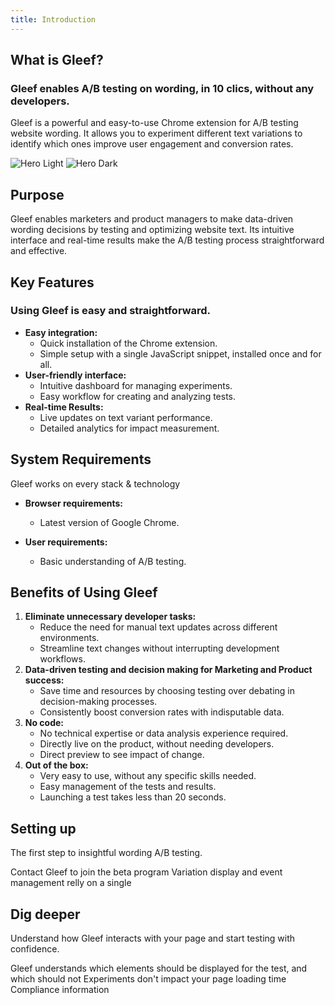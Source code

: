 ```yaml
---
title: Introduction
---
```


## What is Gleef?
### Gleef enables A/B testing on wording, in 10 clics, without any developers.

Gleef is a powerful and easy-to-use Chrome extension for A/B testing website wording. It allows you to experiment different text variations to identify which ones improve user engagement and conversion rates.

<img
    className="block dark:hidden"
    src="/images/hero-light.svg"
    alt="Hero Light"
/>
<img
    className="hidden dark:block"
    src="/images/hero-dark.svg"
    alt="Hero Dark"
/>

## Purpose

Gleef enables marketers and product managers to make data-driven wording decisions by testing and optimizing website text.
Its intuitive interface and real-time results make the A/B testing process straightforward and effective.

## Key Features
### Using Gleef is easy and straightforward.
- **Easy integration:**
    - Quick installation of the Chrome extension.
    - Simple setup with a single JavaScript snippet, installed once and for all.
- **User-friendly interface:**
    - Intuitive dashboard for managing experiments.
	- Easy workflow for creating and analyzing tests.
- **Real-time Results:**
	- Live updates on text variant performance.
	- Detailed analytics for impact measurement.

## System Requirements
<Check>Gleef works on every stack & technology</Check>

- **Browser requirements:**
    - Latest version of Google Chrome.

- **User requirements:**
    - Basic understanding of A/B testing.


## Benefits of Using Gleef
1.	**Eliminate unnecessary developer tasks:**
	* Reduce the need for manual text updates across different environments.
	* Streamline text changes without interrupting development workflows.
2.	**Data-driven testing and decision making for Marketing and Product success:**
	* Save time and resources by choosing testing over debating in decision-making processes.
	* Consistently boost conversion rates with indisputable data.
3.	**No code:**
	* No technical expertise or data analysis experience required.
	* Directly live on the product, without needing developers.
    * Direct preview to see impact of change.
4.	**Out of the box:**
	* Very easy to use, without any specific skills needed.
	* Easy management of the tests and results.
    * Launching a test takes less than 20 seconds.

## Setting up

The first step to insightful wording A/B testing.

<CardGroup cols={2}>
    <Card
        title="Get your credentials"
        icon="key"
        href="mailto:contact@gleef.eu"
    >
        Contact Gleef to join the beta program
    </Card>
    <Card
        title="Add the script to your code"
        icon="code"
        href="/quickstart"
    >
        Variation display and event management relly on a single
    </Card>
</CardGroup>

## Dig deeper

Understand how Gleef interacts with your page and start testing with confidence.

<CardGroup cols={2}>
    <Card
        title="Replacement strategy"
        icon="repeat"
        href="https://mintlify.com/docs/settings/global"
    >
        Gleef understands which elements should be displayed for the test, and which should not
    </Card>
    <Card
        title="Response time"
        icon="gauge-simple-high"
        href="/Q&A/trouble-shooting#gleef-slows-my-website"
    >
        Experiments don't impact your page loading time
    </Card>
    <Card
        title="GDPR"
        icon="user-secret"
        href="/under-the-hood/gdpr"
    >
        Compliance information
    </Card>
</CardGroup>
